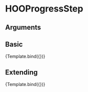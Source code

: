 
<Meta title="Components/Output/HOOProgressStep" component={HOOProgressStep} />

# HOOProgressStep


## Arguments

<ArgTypes of={HOOProgressStep} />


## Basic
<Canvas>
  <Story 
    name="Basic"
    args = { 
      { label: "Step 1", offsetPercent: "25" }
    }>
    {Template.bind({})}
  </Story>
</Canvas>

## Extending
<Canvas>
  <Story 
    name="Extending"
    args = { 
      { label: "Step 1", offsetPercent: "25",
        rootElementAttributes: { style: { backgroundColor: "pink" } }}
    }>
    {Template.bind({})}
  </Story>
</Canvas>

